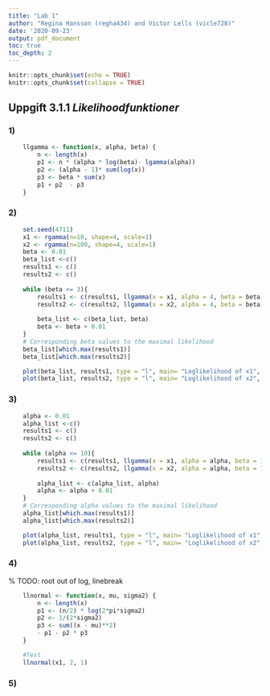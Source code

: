 ```yaml
---
title: "Lab 1"
author: "Regina Hansson (regha434) and Victor Lells (vicle728)"
date: '2020-09-23'
output: pdf_document
toc: true
toc_depth: 2
---
```


<!-- {r, echo=FALSE, fig.show="hold", out.width="50%"} -->

```r
knitr::opts_chunk$set(echo = TRUE)
knitr::opts_chunk$set(collapse = TRUE)
```

\newpage

## Uppgift 3.1.1 *Likelihoodfunktioner*

### 1)

``` r
    llgamma <- function(x, alpha, beta) {
        n <- length(x)
        p1 <- n * (alpha * log(beta)- lgamma(alpha))
        p2 <- (alpha - 1)* sum(log(x))
        p3 <- beta * sum(x)
        p1 + p2  - p3
    } 
```

### 2)
``` r
    set.seed(4711)
    x1 <- rgamma(n=10, shape=4, scale=1)
    x2 <- rgamma(n=100, shape=4, scale=1)
    beta <- 0.01
    beta_list <-c()
    results1 <- c()
    results2 <- c()
    
    while (beta <= 3){
        results1 <- c(results1, llgamma(x = x1, alpha = 4, beta = beta))
        results2 <- c(results2, llgamma(x = x2, alpha = 4, beta = beta))
        
        beta_list <- c(beta_list, beta)
        beta <- beta + 0.01
    }
    # Corresponding beta values to the maximal likelihood 
    beta_list[which.max(results1)]
    beta_list[which.max(results2)]
```
    
```r
    plot(beta_list, results1, type = "l", main= "Loglikelihood of x1", xlab = "Beta", ylab="log-likelihood")
    plot(beta_list, results2, type = "l", main= "Loglikelihood of x2", xlab = "Beta", ylab="log-likelihood")
```

\newpage

### 3)
``` r
    alpha <- 0.01
    alpha_list <-c()
    results1 <- c()
    results2 <- c()
    
    while (alpha <= 10){
        results1 <- c(results1, llgamma(x = x1, alpha = alpha, beta = 1))
        results2 <- c(results2, llgamma(x = x2, alpha = alpha, beta = 1))
        
        alpha_list <- c(alpha_list, alpha)
        alpha <- alpha + 0.01
    }
    # Corresponding alpha values to the maximal likelihood 
    alpha_list[which.max(results1)]
    alpha_list[which.max(results2)]
```
    
```r
    plot(alpha_list, results1, type = "l", main= "Loglikelihood of x1", xlab = "Alpha", ylab="log-likelihood")
    plot(alpha_list, results2, type = "l", main= "Loglikelihood of x2", xlab = "Alpha", ylab="log-likelihood")
```

### 4)
% TODO: root out of log, linebreak

\begin{equation} 
    \ln{L(\mu, \sigma^2)} = ln\Big(\prod_{i=1}^{n} \frac{1}{\sigma*\sqrt{2\pi}} * 
												   e^{- \frac{1}{2} * \big(\frac{x_i-\mu}{\sigma}\big)^2}\Big)
	= n * \ln\Big(\frac{1}{\sigma*\sqrt{2\pi}}\Big) + 
	  \sum_{i=1}^{n} \bigg(- \frac{1}{2} * \Big(\frac{x_i-\mu}{\sigma}\Big)^2 * ln{e}\bigg)
	= -n * \ln(\sigma*\sqrt{2\pi}) - \frac{1}{2\sigma^2} * \sum_{i=1}^{n} (x_i-\mu)^2
\end{equation}

``` r
    llnormal <- function(x, mu, sigma2) {
        n <- length(x)
        p1 <- (n/2) * log(2*pi*sigma2) 
        p2 <- 1/(2*sigma2)
        p3 <- sum((x - mu)**2)
        - p1 - p2 * p3
    } 

	#Test
	llnormal(x1, 2, 1)
```

### 5)


